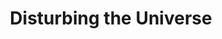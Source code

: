 ---
title: "Disturbing the Universe"
bookCover: "/assets/book-covers/disturbing-the-universe.jpg"
slug: "disturbing-the-universe"
bookAuthor: "Freeman Dyson"
rating: 9
done: false
tags: []
summary: false
detailedNotes: false
amazonLink: ""
amazonAffiliateLink: ""
---